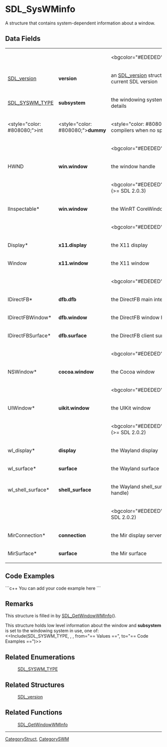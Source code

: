 <!-- pragma section-numbers off -->
<!-- pragma camelcase off -->

= SDL_SysWMinfo =
A structure that contains system-dependent information about a window.


== Data Fields ==
{|
|
|
|<bgcolor="#EDEDED">''All Subsystems''
|-
|[[SDL_version]]
|'''version'''
|an [[SDL_version]] structure that contains the current SDL version
|-
|[[SDL_SYSWM_TYPE]]
|'''subsystem'''
|the windowing system type; see [[#Remarks|Remarks]] for details
|-
|<style="color: #808080;">int
|<style="color: #808080;">'''dummy'''
|<style="color: #808080;">unused (to help compilers when no specific system is available)
|-
|
|
|<bgcolor="#EDEDED">''SDL_SYSWM_WINDOWS''
|-
|HWND
|'''win.window'''
|the window handle
|-
|
|
|<bgcolor="#EDEDED">''SDL_SYSWM_WINRT'' (>= SDL 2.0.3)
|-
|IInspectable*
|'''win.window'''
|the WinRT CoreWindow
|-
|
|
|<bgcolor="#EDEDED">''SDL_SYSWM_X11''
|-
|Display*
|'''x11.display'''
|the X11 display
|-
|Window
|'''x11.window'''
|the X11 window
|-
|
|
|<bgcolor="#EDEDED">''SDL_SYSWM_DIRECTFB''
|-
|IDirectFB*
|'''dfb.dfb'''
|the DirectFB main interface
|-
|IDirectFBWindow*
|'''dfb.window'''
|the DirectFB window handle
|-
|IDirectFBSurface*
|'''dfb.surface'''
|the DirectFB client surface
|-
|
|
|<bgcolor="#EDEDED">''SDL_SYSWM_COCOA''
|-
|NSWindow*
|'''cocoa.window'''
|the Cocoa window
|-
|
|
|<bgcolor="#EDEDED">''SDL_SYSWM_UIKIT''
|-
|UIWindow*
|'''uikit.window'''
|the UIKit window
|-
|
|
|<bgcolor="#EDEDED">''SDL_SYSWM_WAYLAND'' (>= SDL 2.0.2)
|-
|wl_display*
|'''display'''
|the Wayland display
|-
|wl_surface*
|'''surface'''
|the Wayland surface
|-
|wl_shell_surface*
|'''shell_surface'''
|the Wayland shell_surface (window manager handle)
|-
|
|
|<bgcolor="#EDEDED">''SDL_SYSWM_MIR'' (>= SDL 2.0.2)
|-
|MirConnection*
|'''connection'''
|the Mir display server connection
|-
|MirSurface*
|'''surface'''
|the Mir surface
|}

== Code Examples ==
```c++
You can add your code example here
```

== Remarks ==
This structure is filled in by [[SDL_GetWindowWMInfo]]().

This structure holds low level information about the window and '''subsystem''' is set to the windowing system in use, one of:
<<Include(SDL_SYSWM_TYPE, , , from="== Values ==", to="== Code Examples ==")>>

== Related Enumerations ==
:[[SDL_SYSWM_TYPE]]

== Related Structures ==
:[[SDL_version]]

== Related Functions ==
:[[SDL_GetWindowWMInfo]]

----
[[CategoryStruct]], [[CategorySWM]]

